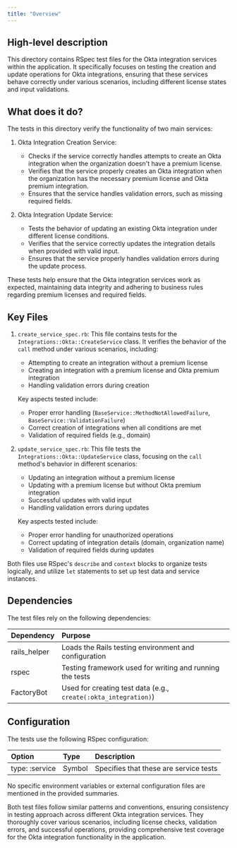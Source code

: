 ```yaml
---
title: "Overview"
---
```


## High-level description
This directory contains RSpec test files for the Okta integration services within the application. It specifically focuses on testing the creation and update operations for Okta integrations, ensuring that these services behave correctly under various scenarios, including different license states and input validations.

## What does it do?
The tests in this directory verify the functionality of two main services:

1. Okta Integration Creation Service:
   - Checks if the service correctly handles attempts to create an Okta integration when the organization doesn't have a premium license.
   - Verifies that the service properly creates an Okta integration when the organization has the necessary premium license and Okta premium integration.
   - Ensures that the service handles validation errors, such as missing required fields.

2. Okta Integration Update Service:
   - Tests the behavior of updating an existing Okta integration under different license conditions.
   - Verifies that the service correctly updates the integration details when provided with valid input.
   - Ensures that the service properly handles validation errors during the update process.

These tests help ensure that the Okta integration services work as expected, maintaining data integrity and adhering to business rules regarding premium licenses and required fields.

## Key Files

1. `create_service_spec.rb`:
   This file contains tests for the `Integrations::Okta::CreateService` class. It verifies the behavior of the `call` method under various scenarios, including:
   - Attempting to create an integration without a premium license
   - Creating an integration with a premium license and Okta premium integration
   - Handling validation errors during creation

   Key aspects tested include:
   - Proper error handling (`BaseService::MethodNotAllowedFailure`, `BaseService::ValidationFailure`)
   - Correct creation of integrations when all conditions are met
   - Validation of required fields (e.g., domain)

2. `update_service_spec.rb`:
   This file tests the `Integrations::Okta::UpdateService` class, focusing on the `call` method's behavior in different scenarios:
   - Updating an integration without a premium license
   - Updating with a premium license but without Okta premium integration
   - Successful updates with valid input
   - Handling validation errors during updates

   Key aspects tested include:
   - Proper error handling for unauthorized operations
   - Correct updating of integration details (domain, organization name)
   - Validation of required fields during updates

Both files use RSpec's `describe` and `context` blocks to organize tests logically, and utilize `let` statements to set up test data and service instances.

## Dependencies
The test files rely on the following dependencies:

| Dependency | Purpose |
|:-----------|:--------|
| rails_helper | Loads the Rails testing environment and configuration |
| rspec | Testing framework used for writing and running the tests |
| FactoryBot | Used for creating test data (e.g., `create(:okta_integration)`) |

## Configuration
The tests use the following RSpec configuration:

| Option | Type | Description |
|:-------|:-----|:------------|
| type: :service | Symbol | Specifies that these are service tests |

No specific environment variables or external configuration files are mentioned in the provided summaries.

Both test files follow similar patterns and conventions, ensuring consistency in testing approach across different Okta integration services. They thoroughly cover various scenarios, including license checks, validation errors, and successful operations, providing comprehensive test coverage for the Okta integration functionality in the application.